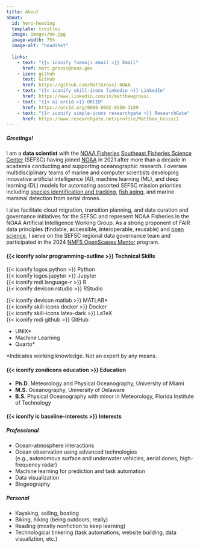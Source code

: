 ```yaml
---
title: About
about:
  id: hero-heading
  template: trestles
  image: images/me.jpg
  image-width: 75%
  image-alt: "headshot"
  
  links:
    - text: "{{< iconify fxemoji email >}} Email"
      href: matt.grossi@noaa.gov
    - icon: github
      text: GitHub
      href: https://github.com/MattGrossi-NOAA
    - text: "{{< iconify skill-icons linkedin >}} LinkedIn"
      href: https://www.linkedin.com/in/matthewgrossi
    - text: "{{< ai orcid >}} ORCID"
      href: https://orcid.org/0000-0002-8550-3189
    - text: "{{< iconify simple-icons researchgate >}} ResearchGate"
      href: https://www.researchgate.net/profile/Matthew_Grossi2
---
```


##### Greetings!

I am a **data scientist** with the [NOAA Fisheries](https://www.fisheries.noaa.gov/){target="_blank"} [Southeast Fisheries Science Center](https://www.fisheries.noaa.gov/about/southeast-fisheries-science-center){target="_blank"} (SEFSC) having joined [NOAA](https://www.noaa.gov/){target="_blank"} in 2021 after more than a decade in academia conducting and supporting oceanographic research. I oversee multidisciplinary teams of marine and computer scientists developing innovative artificial intelligence (AI), machine learning (ML), and deep learning (DL) models for automating assorted SEFSC mission priorities including [species identification and tracking](https://www.fisheries.noaa.gov/feature-story/increasing-efficiency-video-surveys-artificial-intelligence){target="_blank"}, [fish aging](https://www.fisheries.noaa.gov/feature-story/scientists-identify-more-efficient-means-determine-age-fish-using-ai-and-near-infrared){target="_blank"}, and marine mammal detection from aerial drones.

I also facilitate cloud migration, transition planning, and data curation and governance initiatives for the SEFSC and represent NOAA Fisheries in the NOAA Artificial Intelligence Working Group. As a strong proponent of FAIR data principles (**f**indable, **a**ccessible, **i**nteroperable, **r**eusable) and [open science](https://www.fisheries.noaa.gov/science-data/open-science-noaa-fisheries){target="_blank"}, I serve on the SEFSC regional data governance team and participated in the 2024 [NMFS OpenScapes Mentor](https://nmfs-openscapes.github.io/){target="_blank"} program.

<!-- My first programming language is **R**, but nowadays I gravitate to **Python** due to its widespread popularity within the ML community. If a task seems automatable, I like to find a way. I prefer **LaTeX** over common word processing software any day. After years of using **Jupyter Notebooks** for writing Python code and documentating workflows, I was recently introduced to **Quarto**, which is quickly becoming my go-to publishing system. -->

#### {{< iconify solar programming-outline >}} Technical Skills

:::: {layout-ncol="3"}
:::{}
{{< iconify logos python >}} Python <br>
{{< iconify logos jupyter >}} Jupyter <br>
{{< iconify mdi language-r >}} R <br>
{{< iconify devicon rstudio >}} RStudio <br>
:::
:::{}
{{< iconify devicon matlab >}} MATLAB* <br>
{{< iconify skill-icons docker >}} Docker <br>
{{< iconify skill-icons latex-dark >}} LaTeX <br>
{{< iconify mdi github >}} GitHub <br>
:::
:::{}
- UNIX*
- Machine Learning
- Quarto*
:::
::::

*Indicates working knowledge. Not an expert by any means.

#### {{< iconify zondicons education >}} Education

<!-- {{< iconify fa university >}} Ph.D. Meteorology and Physical Oceanography, University of Miami

{{< iconify zondicons education >}} M.S. Oceanography, University of Delaware

{{< iconify zondicons education >}} B.S. Physical Oceanography with minor in Meteorology, Florida Institute of Technology -->

- **Ph.D.** Meteorology and Physical Oceanography, University of Miami <br>
- **M.S.** Oceanography, University of Delaware <br>
- **B.S.** Physical Oceanography with minor in Meteorology, Florida Institute of Technology

<!-- #### {{< iconify ic baseline-work >}} Experience

- **Data Scientist** | 2023-present <br>
NOAA Southeast Fisheries Science Center
- **Uncrewed Systems Data Coordinator** | 2021-2023 <br>
NOAA National Centers for Environmental Information
- **Research Assistant** | 2016-2021 <br>
University of Miami Rosenstiel School of Marine and Atmospheric Science
- **Research Associate** | 2014-2016 <br>
University of Massachusetts Dartmouth School for Marine Science and Technology /
Ocean Observation Laboratory
- **Research Assistant** | 2008-2010 <br>
University of Delaware /
Oceanography, Remote Sensing, and Biogeography Lab -->

#### {{< iconify ic baseline-interests >}} Interests

##### Professional
- Ocean-atmosphere interactions
- Ocean observation using advanced technologies <br> (e.g., autonomous surface and underwater vehicles, aerial dones, high-frequency radar)
- Machine learning for prediction and task automation
- Data visualization
- Biogeography

##### Personal
- Kayaking, sailing, boating
- Biking, hiking (being outdoors, really)
- Reading (mostly nonfiction to keep learning)
- Technological tinkering (task automations, website building, data visualiztion, etc.)

